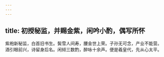 ```yaml
---
---
---
```

title: 初授秘监，并赐金紫，闲吟小酌，偶写所怀
---



紫袍新秘监，白首旧书生。鬓雪人间寿，腰金世上荣。子孙无可念，产业不能营。酒引眼前兴，诗留身后名。闲倾三数酌，醉咏十余声。便是羲皇代，先从心太平。